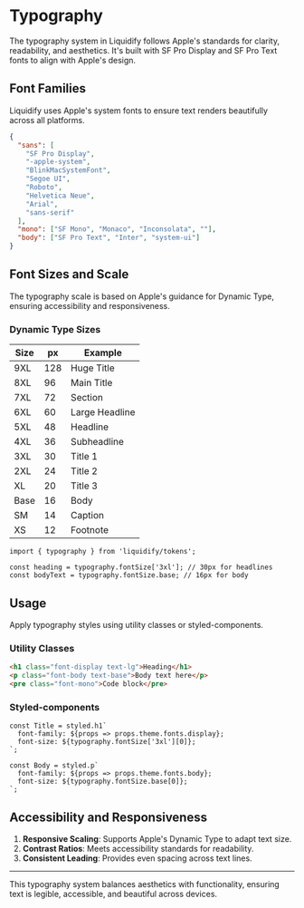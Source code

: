 # Typography

The typography system in Liquidify follows Apple's standards for clarity, readability, and aesthetics. It's built with SF Pro Display and SF Pro Text fonts to align with Apple's design.

## Font Families

Liquidify uses Apple's system fonts to ensure text renders beautifully across all platforms.

```json
{
  "sans": [
    "SF Pro Display",
    "-apple-system",
    "BlinkMacSystemFont",
    "Segoe UI",
    "Roboto",
    "Helvetica Neue",
    "Arial",
    "sans-serif"
  ],
  "mono": ["SF Mono", "Monaco", "Inconsolata", ""],
  "body": ["SF Pro Text", "Inter", "system-ui"]
}
```

## Font Sizes and Scale

The typography scale is based on Apple's guidance for Dynamic Type, ensuring accessibility and responsiveness.

### Dynamic Type Sizes

| Size | px  | Example        |
| ---- | --- | -------------- |
| 9XL  | 128 | Huge Title     |
| 8XL  | 96  | Main Title     |
| 7XL  | 72  | Section        |
| 6XL  | 60  | Large Headline |
| 5XL  | 48  | Headline       |
| 4XL  | 36  | Subheadline    |
| 3XL  | 30  | Title 1        |
| 2XL  | 24  | Title 2        |
| XL   | 20  | Title 3        |
| Base | 16  | Body           |
| SM   | 14  | Caption        |
| XS   | 12  | Footnote       |

```tsx
import { typography } from 'liquidify/tokens';

const heading = typography.fontSize['3xl']; // 30px for headlines
const bodyText = typography.fontSize.base; // 16px for body
```

## Usage

Apply typography styles using utility classes or styled-components.

### Utility Classes

```html
<h1 class="font-display text-lg">Heading</h1>
<p class="font-body text-base">Body text here</p>
<pre class="font-mono">Code block</pre>
```

### Styled-components

```tsx
const Title = styled.h1`
  font-family: ${props => props.theme.fonts.display};
  font-size: ${typography.fontSize['3xl'][0]};
`;

const Body = styled.p`
  font-family: ${props => props.theme.fonts.body};
  font-size: ${typography.fontSize.base[0]};
`;
```

## Accessibility and Responsiveness

1. **Responsive Scaling**: Supports Apple's Dynamic Type to adapt text size.
2. **Contrast Ratios**: Meets accessibility standards for readability.
3. **Consistent Leading**: Provides even spacing across text lines.

---

This typography system balances aesthetics with functionality, ensuring text is legible, accessible, and beautiful across devices.
